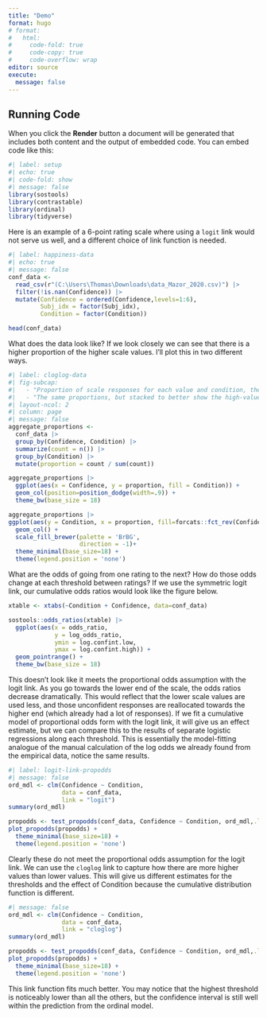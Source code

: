 ```yaml
---
title: "Demo"
format: hugo
# format:
#   html:
#     code-fold: true
#     code-copy: true
#     code-overflow: wrap
editor: source
execute:
  message: false
---
```


## Running Code

When you click the **Render** button a document will be generated that includes both content and the output of embedded code. You can embed code like this:

```r
#| label: setup
#| echo: true
#| code-fold: show
#| message: false
library(sostools)
library(contrastable)
library(ordinal)
library(tidyverse)
```

Here is an example of a 6-point rating scale where using a `logit` link would not serve us well, and a different choice of link function is needed.

```r
#| label: happiness-data
#| echo: true
#| message: false
conf_data <- 
  read_csv(r"(C:\Users\Thomas\Downloads\data_Mazor_2020.csv)") |> 
  filter(!is.nan(Confidence)) |> 
  mutate(Confidence = ordered(Confidence,levels=1:6),
         Subj_idx = factor(Subj_idx),
         Condition = factor(Condition))

head(conf_data)
```

What does the data look like? If we look closely we can see that there is a higher proportion of the higher scale values. I'll plot this in two different ways.

```r
#| label: cloglog-data
#| fig-subcap: 
#|   - "Proportion of scale responses for each value and condition, the bars add up to 1"
#|   - "The same proportions, but stacked to better show the high-value skew in the data"
#| layout-ncol: 2
#| column: page
#| message: false
aggregate_proportions <- 
  conf_data |> 
  group_by(Confidence, Condition) |> 
  summarize(count = n()) |> 
  group_by(Condition) |> 
  mutate(proportion = count / sum(count))

aggregate_proportions |> 
  ggplot(aes(x = Confidence, y = proportion, fill = Condition)) +
  geom_col(position=position_dodge(width=.9)) +
  theme_bw(base_size = 18)

aggregate_proportions |> 
ggplot(aes(y = Condition, x = proportion, fill=forcats::fct_rev(Confidence))) +
  geom_col() +
  scale_fill_brewer(palette = 'BrBG',
                    direction = -1)+
  theme_minimal(base_size=18) +
  theme(legend.position = 'none') 
```

What are the odds of going from one rating to the next? How do those odds change at each threshold between ratings? If we use the symmetric logit link, our cumulative odds ratios would look like the figure below.

```r
xtable <- xtabs(~Condition + Confidence, data=conf_data)

sostools::odds_ratios(xtable) |> 
  ggplot(aes(x = odds_ratio, 
             y = log_odds_ratio, 
             ymin = log.confint.low,
             ymax = log.confint.high)) +
  geom_pointrange() +
  theme_bw(base_size = 18)
```

This doesn't look like it meets the proportional odds assumption with the logit link. As you go towards the lower end of the scale, the odds ratios decrease dramatically. This would reflect that the lower scale values are used less, and those unconfident responses are reallocated towards the higher end (which already had a lot of responses). If we fit a cumulative model of proportional odds form with the logit link, it will give us an effect estimate, but we can compare this to the results of separate logistic regressions along each threshold. This is essentially the model-fitting analogue of the manual calculation of the log odds we already found from the empirical data, notice the same results.

```r
#| label: logit-link-propodds
#| message: false
ord_mdl <- clm(Confidence ~ Condition,
               data = conf_data,
               link = "logit")
summary(ord_mdl)

propodds <- test_propodds(conf_data, Confidence ~ Condition, ord_mdl,.link = 'logit')
plot_propodds(propodds) +
  theme_minimal(base_size=18) +
  theme(legend.position = 'none')
```

Clearly these do not meet the proportional odds assumption for the logit link. We can use the `cloglog` link to capture how there are more higher values than lower values. This will give us different estimates for the thresholds and the effect of Condition because the cumulative distribution function is different.

```r
#| message: false
ord_mdl <- clm(Confidence ~ Condition,
               data = conf_data,
               link = "cloglog")
summary(ord_mdl)

propodds <- test_propodds(conf_data, Confidence ~ Condition, ord_mdl,.link = 'cloglog')
plot_propodds(propodds) +
  theme_minimal(base_size=18) +
  theme(legend.position = 'none')
```

This link function fits much better. You may notice that the highest threshold is noticeably lower than all the others, but the confidence interval is still well within the prediction from the ordinal model.

